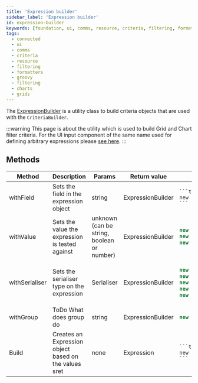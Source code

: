 ---
title: 'Expression builder'
sidebar_label: 'Expression builder'
id: expression-builder
keywords: [foundation, ui, comms, resource, criteria, filtering, formatters, groovy, filtering, charts, grids]
tags:
  - connected
  - ui
  - comms
  - criteria
  - resource
  - filtering
  - formatters
  - groovy
  - filtering
  - charts
  - grids
---

The [ExpressionBuilder](./docs/api/foundation-criteria.expressionbuilder.md) is a utility class to build criteria objects that are used with the `CriteriaBuilder`.

:::warning
This page is about the utility which is used to build Grid and Chart filter criteria. For the UI input component of the same name used for defining arbitrary expressions please [see here](/develop/client-capabilities/expression-builder/).
:::

## Methods

<table>
    <thead>
    <tr>
        <th>Method</th>
        <th>Description</th>
        <th>Params</th>
        <th>Return value</th>
        <th>Example</th>
    </tr>
    </thead>
    <tbody>
    <tr>
        <td>withField</td>
        <td>Sets the field in the expression object</td>
        <td>string</td>
        <td>ExpressionBuilder</td>
<td>

    ```ts
    new ExpressionBuilder().withField('TRADE_ID')
    ```

</td>
    </tr>
    <tr>
        <td>withValue</td>
        <td>Sets the value the expression is tested against</td>
        <td>unknown (can be string, boolean or number)</td>
        <td>ExpressionBuilder</td>
<td>

```ts
new ExpressionBuilder().withValue('TR_1234') //checking a string
new ExpressionBuilder().withValue(500) //checking a number
new ExpressionBuilder().withValue(boolean) //checking a boolean
```

</td>
    </tr>
    <tr>
        <td>withSerialiser</td>
        <td>Sets the serialiser type on the expression</td>
        <td>Serialiser</td>
        <td>ExpressionBuilder</td>
<td>

```ts
new ExpressionBuilder().withSerialiser(Serialiser.EQ) // testing equals
new ExpressionBuilder().withSerialiser(Serialiser.GT) // testing greater than
new ExpressionBuilder().withSerialiser(Serialiser.GE) // testing greater
new ExpressionBuilder().withSerialiser(Serialiser.LT) // testing less than
new ExpressionBuilder().withSerialiser(Serialiser.LE) // testing less
```

</td>
    </tr>
    <tr>
        <td>withGroup</td>
        <td>ToDo What does group do</td>
        <td>string</td>
        <td>ExpressionBuilder</td>
<td>

```ts
new ExpressionBuilder().withGroup('group')
```

</td>
    </tr>
    <tr>
        <td>Build</td>
        <td>Creates an Expression object based on the values sret</td>
        <td>none</td>
        <td>Expression</td>
<td>

    ```ts
    new ExpressionBuilder().build();
    ```

</td>
    </tr>
    </tbody>
</table>
